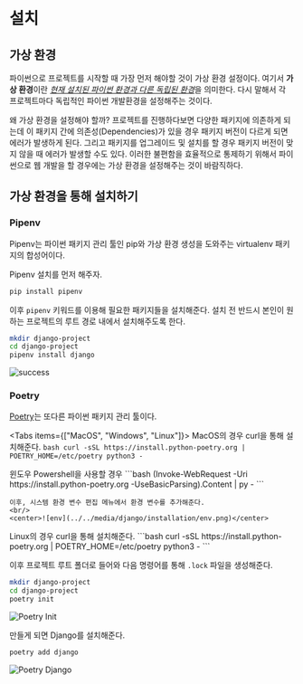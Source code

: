 
# 설치

## 가상 환경

파이썬으로 프로젝트를 시작할 때 가장 먼저 해야할 것이 가상 환경 설정이다.
여기서 **가상 환경**이란 <ins>_현재 설치된 파이썬 환경과 다른 독립된 환경_</ins>을 의미한다.
다시 말해서 각 프로젝트마다 독립적인 파이썬 개발환경을 설정해주는 것이다.

왜 가상 환경을 설정해야 할까? 프로젝트를 진행하다보면 다양한 패키지에 의존하게 되는데 이 패키지 간에 의존성(Dependencies)가 있을 경우
패키지 버전이 다르게 되면 에러가 발생하게 된다. 그리고 패키지를 업그레이드 및 설치를 할 경우 패키지 버전이 맞지 않을 때 에러가 발생할 수도 있다.
이러한 불편함을 효율적으로 통제하기 위해서 파이썬으로 웹 개발을 할 경우에는 가상 환경을 설정해주는 것이 바람직하다.

## 가상 환경을 통해 설치하기

### Pipenv

Pipenv는 파이썬 패키지 관리 툴인 pip와 가상 환경 생성을 도와주는 virtualenv 패키지의 합성어이다.

Pipenv 설치를 먼저 해주자.

```bash
pip install pipenv
```

이후 `pipenv` 키워드를 이용해 필요한 패키지들을 설치해준다. 설치 전 반드시 본인이 원하는 프로젝트의 루트 경로 내에서 설치해주도록 한다.

```bash
mkdir django-project
cd django-project
pipenv install django
```

![success](../../media/django/installation/success.png)

### Poetry

[Poetry](https://python-poetry.org/docs/)는 또다른 파이썬 패키지 관리 툴이다.

<Tabs items={["MacOS", "Windows", "Linux"]}>
  <Tab>
    MacOS의 경우 curl을 통해 설치해준다. 
    ```bash
    curl -sSL https://install.python-poetry.org | POETRY_HOME=/etc/poetry python3 -
    ```

  </Tab>
  <Tab>
    윈도우 Powershell을 사용할 경우
    ```bash
    (Invoke-WebRequest -Uri https://install.python-poetry.org -UseBasicParsing).Content | py -
    ```

    이후, 시스템 환경 변수 편집 메뉴에서 환경 변수를 추가해준다.
    <br/>
    <center>![env](../../media/django/installation/env.png)</center>

  </Tab>
  <Tab>
    Linux의 경우 curl을 통해 설치해준다. 
    ```bash
    curl -sSL https://install.python-poetry.org | POETRY_HOME=/etc/poetry python3 -
    ```
  </Tab>
</Tabs>

이후 프로젝트 루트 폴더로 들어와 다음 명령어를 통해 `.lock` 파일을 생성해준다.

```bash
mkdir django-project
cd django-project
poetry init
```

![Poetry Init](../../media/django/installation/poetry_init.png)

만들게 되면 Django를 설치해준다.

```bash
poetry add django
```

![Poetry Django](../../media/django/installation/poetry_django.png)
